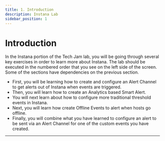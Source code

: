 ```yaml
---
title: 1. Introduction
description: Instana Lab
sidebar_position: 1
---
```


# Introduction

In the Instana portion of the Tech Jam lab, you will be going through several
key exercises in order to learn more about Instana. The lab should be executed
in the numbered order that you see on the left side of the screen. Some of the
sections have dependencies on the previous section.

- First, you will be learning how to create and configure an Alert Channel to
  get alerts out of Instana when events are triggered.
- Then, you will learn how to create an Analytics based Smart Alert.
- You will next learn about how to configure more traditional threshold events
  in Instana.
- Next, you will learn how create Offline Events to alert when hosts go offline.
- Finally, you will combine what you have learned to configure an alert to be
  sent via an Alert Channel for one of the custom events you have created.

---
